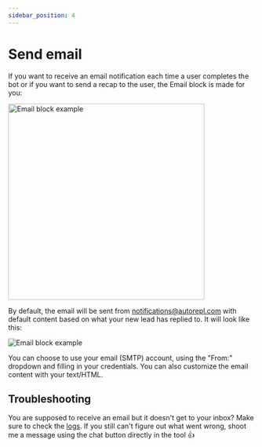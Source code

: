 ```yaml
---
sidebar_position: 4
---
```



# Send email

If you want to receive an email notification each time a user completes the bot or if you want to send a recap to the user, the Email block is made for you:

<img
  src="/img/blocks/integrations/email.webp"
  width="400"
  alt="Email block example"
/>

By default, the email will be sent from notifications@autorepl.com with default content based on what your new lead has replied to. It will look like this:

<img
  src="/img/blocks/integrations/default-email.webp"
  alt="Email block example"
/>

You can choose to use your email (SMTP) account, using the "From:" dropdown and filling in your credentials.
You can also customize the email content with your text/HTML.

## Troubleshooting

You are supposed to receive an email but it doesn't get to your inbox? Make sure to check the [logs](/editor/results). If you still can't figure out what went wrong, shoot me a message using the chat button directly in the tool 👍
